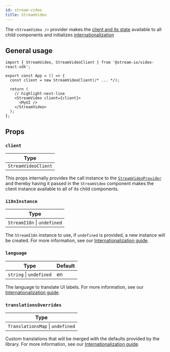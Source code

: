 ```yaml
---
id: stream-video
title: StreamVideo
---
```


The `<StreamVideo />` provider makes the [client and its state](../../../guides/call-and-participant-state) available to all child components and initializes [internationalization](../../../advanced/i18n/)

## General usage

```tsx
import { StreamVideo, StreamVideoClient } from '@stream-io/video-react-sdk';

export const App = () => {
  const client = new StreamVideoClient(/* ... */);

  return (
    // highlight-next-line
    <StreamVideo client={client}>
      <MyUI />
    </StreamVideo>
  );
};
```

## Props

### `client`

| Type                |
|---------------------|
| `StreamVideoClient` |


This props internally provides the call instance to the [`StreamVideoProvider`](https://github.com/GetStream/stream-video-js/blob/main/packages/react-bindings/src/contexts/StreamVideoContext.tsx#L26) and thereby having it passed in the `StreamVideo` component makes the client instance available to all of its child components.

### `i18nInstance`

| Type                        |
|-----------------------------|
| `StreamI18n` \| `undefined` |

The `StreamI18n` instance to use, if `undefined` is provided, a new instance will be created. For more information, see our [Internationalization guide](../../../advanced/i18n/).

### `language`

| Type                    | Default |
| ----------------------- | ------- |
| `string` \| `undefined` | en      |

The language to translate UI labels. For more information, see our [Internationalization guide](../../../advanced/i18n/).

### `translationsOverrides`

| Type                             |
| -------------------------------- |
| `TranslationsMap` \| `undefined` |

Custom translations that will be merged with the defaults provided by the library. For more information, see our [Internationalization guide](../../../advanced/i18n/).
